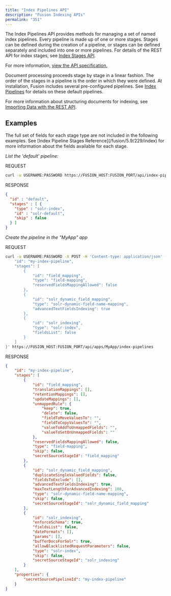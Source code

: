```yaml
---
title: "Index Pipelines API"
description: "Fusion Indexing APIs"
permalink: "351"
---
```


The Index Pipelines API provides methods for managing a set of named index pipelines.
Every pipeline is made up of one or more stages.
Stages can be defined during the creation of a pipeline, or stages can be defined separately and included into one or more pipelines.
For details of the REST API for index stages, see [Index Stages API](/fusion/5.9/349/index-stages-api).

For more information, [view the API specification.](?open-api=true)

Document processing proceeds stage by stage in a linear fashion.
The order of the stages in a pipeline is the order in which they were defined.
At installation, Fusion includes several pre-configured pipelines.
See [Index Pipelines](/fusion/5.9/162/index-pipelines) for details on these default pipelines.

For more information about structuring documents for indexing, see [Importing Data with the REST API](/how-to/865/import-data-with-the-rest-api).

## Examples

<Note>
The full set of fields for each stage type are not included in the following examples. See [Index Pipeline Stages Reference](/fusion/5.9/229/index) for more information about the fields available for each stage.
</Note>

*List the 'default' pipeline:*

REQUEST

```bash
curl -u USERNAME:PASSWORD https://FUSION_HOST:FUSION_PORT/api/index-pipelines/default

```

RESPONSE

```json
{
  "id" : "default",
  "stages" : [ {
    "type" : "solr-index",
    "id" : "solr-default",
    "skip" : false
  } ]
}

```

*Create the pipeline in the "MyApp" app*

REQUEST

```bash
curl -u USERNAME:PASSWORD -X POST -H 'Content-type: application/json' -d '{
    "id": "my-index-pipeline",
    "stages": [
        {
            "id": "field_mapping",
            "type": "field-mapping",
            "reservedFieldsMappingAllowed": false
        },
        {
            "id": "solr_dynamic_field_mapping",
            "type": "solr-dynamic-field-name-mapping",
            "advancedTextFieldsIndexing": true
        },
        {
            "id": "solr_indexing",
            "type": "solr-index",
            "fieldsList": false
        }
    ]
}' https://FUSION_HOST:FUSION_PORT/api/apps/MyApp/index-pipelines

```

RESPONSE

```json
{
    "id": "my-index-pipeline",
    "stages": [
        {
            "id": "field_mapping",
            "translationMappings": [],
            "retentionMappings": [],
            "updateMappings": [],
            "unmappedRule": {
                "keep": true,
                "delete": false,
                "fieldToMoveValuesTo": "",
                "fieldToCopyValuesTo": "",
                "valueToAddToUnmappedFields": "",
                "valueToSetOnUnmappedFields": ""
            },
            "reservedFieldsMappingAllowed": false,
            "type": "field-mapping",
            "skip": false,
            "secretSourceStageId": "field_mapping"
        },
        {
            "id": "solr_dynamic_field_mapping",
            "duplicateSingleValuedFields": false,
            "fieldsToExclude": [],
            "advancedTextFieldsIndexing": true,
            "maxTextLengthForAdvancedIndexing": 100,
            "type": "solr-dynamic-field-name-mapping",
            "skip": false,
            "secretSourceStageId": "solr_dynamic_field_mapping"
        },
        {
            "id": "solr_indexing",
            "enforceSchema": true,
            "fieldsList": false,
            "dateFormats": [],
            "params": [],
            "bufferDocsForSolr": true,
            "allowBlacklistedRequestParameters": false,
            "type": "solr-index",
            "skip": false,
            "secretSourceStageId": "solr_indexing"
        }
    ],
    "properties": {
        "secretSourcePipelineId": "my-index-pipeline"
    }
}

```
